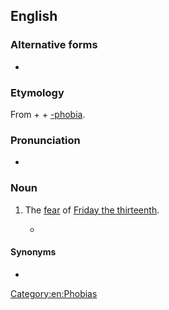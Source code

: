 ==English==
{{wikipedia|Friday the 13th}}

===Alternative forms===
* {{l|en|paraskevidekatriaphobia}}

===Etymology===
From {{etyl|el|en}} {{m|el|Παρασκευή||Friday}} + {{m|el|δεκατρείς||thirteen}} + [[-phobia]].

===Pronunciation===
* {{rhymes|en|əʊbiə}}

===Noun===
{{en-noun|-}}

# {{lb|en|rare}} The [[fear]] of [[Friday the thirteenth]].
#* {{seeCites}}

====Synonyms====
* {{l|en|friggatriskaidekaphobia}}

[[Category:en:Phobias]]